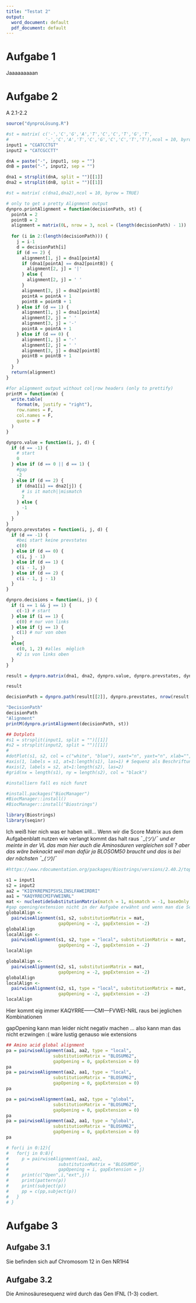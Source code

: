 ```yaml
---
title: "Testat 2"
output:
  word_document: default
  pdf_document: default
---
```


# Aufgabe 1

Jaaaaaaaaan

# Aufgabe 2

A 2.1-2.2

```r
source("dynproLösung.R")
```

```r
#st = matrix( c('-','C','G','A','T','C','C','T','G','T',
#              '-','C','A','T','C','G','C','C','T','T'),ncol = 10, byrow = TRUE)
input1 = "CGATCCTGT"
input2 = "CATCGCCTT"

dnA = paste("-", input1, sep = "")
dnB = paste("-", input2, sep = "")

dna1 = strsplit(dnA, split = "")[[1]]
dna2 = strsplit(dnB, split = "")[[1]]

#st = matrix( c(dna1,dna2),ncol = 10, byrow = TRUE)
```



```r
# only to get a pretty Alignment output
dynpro.printAlignment = function(decisionPath, st) {
  pointA = 2
  pointB = 2
  alignment = matrix(0L, nrow = 3, ncol = (length(decisionPath) - 1))
  
  for (i in 2:(length(decisionPath))) {
    j = i-1
    d = decisionPath[i]
    if (d == 2) {
      alignment[1, j] = dna1[pointA]
      if (dna1[pointA] == dna2[pointB]) {
        alignment[2, j] = '|'
      } else {
        alignment[2, j] = ' '
      }
      alignment[3, j] = dna2[pointB]
      pointA = pointA + 1
      pointB = pointB + 1
    } else if (d == 1) {
      alignment[1, j] = dna1[pointA]
      alignment[2, j] = ' '
      alignment[3, j] = '-'
      pointA = pointA + 1
    } else if (d == 0) {
      alignment[1, j] = '-'
      alignment[2, j] = ' '
      alignment[3, j] = dna2[pointB]
      pointB = pointB + 1
    }
  }
  return(alignment)
}

#for alignment output without col|row headers (only to prettify)
printM = function(m) {
  write.table(
    format(m, justify = "right"),
    row.names = F,
    col.names = F,
    quote = F
  )
}

dynpro.value = function(i, j, d) {
  if (d == -1) {
    # start
    0
  } else if (d == 0 || d == 1) {
    #gap
    -2
  } else if (d == 2) {
    if (dna1[i] == dna2[j]) {
      # is it match||mismatch
      2
    } else {
      -1
    }
  }
}
dynpro.prevstates = function(i, j, d) {
  if (d == -1) {
    #bei start keine prevstates
    c(0)
  } else if (d == 0) {
    c(i, j - 1)
  } else if (d == 1) {
    c(i - 1, j)
  } else if (d == 2) {
    c(i - 1, j - 1)
  }
}

dynpro.decisions = function(i, j) {
  if (i == 1 && j == 1) {
    c(-1) # start
  } else if (i == 1) {
    c(0) # nur von links
  } else if (j == 1) {
    c(1) # nur von oben
  }
  else{
    c(0, 1, 2) #alles  möglich
    #2 is von links oben
  }
}

result = dynpro.matrix(dna1, dna2, dynpro.value, dynpro.prevstates, dynpro.decisions)

result

decisionPath = dynpro.path(result[[2]], dynpro.prevstates, nrow(result[[1]]), ncol(result[[1]]))

"DecisionPath"
decisionPath
"Alignment"
printM(dynpro.printAlignment(decisionPath, st))

```

```r
## Dotplots
#s1 = strsplit(input1, split = "")[[1]]
#s2 = strsplit(input2, split = "")[[1]]
#
#dotPlot(s1, s2, col = c("white", "blue"), xaxt="n", yaxt="n", xlab="", ylab = "") # keine ##Achsenbeschriftung
#axis(1, labels = s1, at=1:length(s1), las=1) # Sequenz als Beschriftung
#axis(2, labels = s2, at=1:length(s2), las=2)
#grid(nx = length(s1), ny = length(s2), col = "black")
```


```r
#installiern fall es nich funzt

#install.packages("BiocManager")
#BiocManager::install()
#BiocManager::install("Biostrings")

library(Biostrings)
library(seqinr)
```

Ich weiß hier nich was er haben will...
Wenn wir die Score Matrix aus dem Aufgabenblatt nutzen wie verlangt kommt das halt raus ¯\_(ツ)_/¯
und er meinte in der VL das man hier auch die Aminosäuren vergleichen soll ? aber das wäre beknackt weil man dafür ja BLOSOM50 braucht und das is bei der nächsten  ¯\_(ツ)_/¯

```r
#https://www.rdocumentation.org/packages/Biostrings/versions/2.40.2/topics/pairwiseAlignment

s1 = input1
s2 = input2
aa2 = "KIQYKREPNIPSVSLINSLFAWEIRDRI"
aa1 = "KAQYRRECMIFVWEINRL"
mat <- nucleotideSubstitutionMatrix(match = 1, mismatch = -1, baseOnly = TRUE)
#gap opening/extension nicht in der Aufgabe erwähnt und wenn man die ScoreMatrix in der #Aufgabenstellung nimmt wäre es das selbe .... . . oder ich bin zu blöd 
globalAlign <-
  pairwiseAlignment(s1, s2, substitutionMatrix = mat,
                    gapOpening = -2, gapExtension = -2)
globalAlign
localAlign <-
  pairwiseAlignment(s1, s2, type = "local", substitutionMatrix = mat,
                    gapOpening = -2, gapExtension = -2)
localAlign

globalAlign <-
  pairwiseAlignment(s2, s1, substitutionMatrix = mat,
                    gapOpening = -2, gapExtension = -2)
globalAlign
localAlign <-
  pairwiseAlignment(s2, s1, type = "local", substitutionMatrix = mat,
                    gapOpening = -2, gapExtension = -2)
localAlign


```
Hier kommt eig immer KAQYRRE------CMI---FVWEI-NRL raus bei jeglichen Kombinationen

gapOpening kann man leider nicht negativ machen ... also kann man das nicht erzwingen :(
wäre lustig genauso wie extensions


```R
## Amino acid global alignment
pa = pairwiseAlignment(aa1, aa2, type = "local",
                  substitutionMatrix = "BLOSUM62",
                  gapOpening = 0, gapExtension = 0)
pa
pa = pairwiseAlignment(aa2, aa1, type = "local",
                  substitutionMatrix = "BLOSUM62",
                  gapOpening = 0, gapExtension = 0)
pa

pa = pairwiseAlignment(aa1, aa2, type = "global",
                  substitutionMatrix = "BLOSUM62",
                  gapOpening = 0, gapExtension = 0)
pa
pa = pairwiseAlignment(aa2, aa1, type = "global",
                  substitutionMatrix = "BLOSUM62",
                  gapOpening = 0, gapExtension = 0)
pa

# for(i in 0:12){
#   for(j in 0:8){
#     p = pairwiseAlignment(aa1, aa2,
#                   substitutionMatrix = "BLOSUM50",
#                   gapOpening = i, gapExtension = j)
#     print(c("Open",i,"ext",j))
#     print(pattern(p))
#     print(subject(p))
#     pp = c(pp,subject(p))
#   }
# }

```
# Aufgabe 3

## Aufgabe 3.1
Sie befinden sich auf Chromosom 12 in Gen NR1H4

## Aufgabe 3.2

Die Aminosäuresequenz wird durch das Gen IFNL (1-3) codiert.
